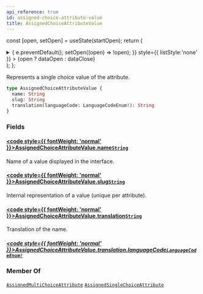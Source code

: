 ```yaml
---
api_reference: true
id: assigned-choice-attribute-value
title: AssignedChoiceAttributeValue
---
```






const [open, setOpen] = useState(startOpen);
return (
<details {...(open ? { open: true } : {})} className="details" style={{ border:'none', boxShadow:'none', background:'var(--ifm-background-color)' }}>
<summary
onClick={(e) => {
e.preventDefault();
setOpen((open) => !open);
}}
style={{ listStyle:'none' }} >
{open ? dataOpen : dataClose}
</summary>
{open && children}
</details>
);
};

Represents a single choice value of the attribute.


<Badge text="Added in Saleor 3.22" class="badge badge--secondary margin-bottom--sm" />


```graphql
type AssignedChoiceAttributeValue {
  name: String
  slug: String
  translation(languageCode: LanguageCodeEnum!): String
}
```

### Fields

#### [<code style={{ fontWeight: 'normal' }}>AssignedChoiceAttributeValue.<b>name</b></code>](#)<Bullet />[`String`](../../../api-reference/miscellaneous/scalars/string.mdx) <Badge class="badge badge--secondary" text="scalar"/> <Badge class="badge badge--secondary" text="miscellaneous"/>

Name of a value displayed in the interface.

#### [<code style={{ fontWeight: 'normal' }}>AssignedChoiceAttributeValue.<b>slug</b></code>](#)<Bullet />[`String`](../../../api-reference/miscellaneous/scalars/string.mdx) <Badge class="badge badge--secondary" text="scalar"/> <Badge class="badge badge--secondary" text="miscellaneous"/>

Internal representation of a value (unique per attribute).

#### [<code style={{ fontWeight: 'normal' }}>AssignedChoiceAttributeValue.<b>translation</b></code>](#)<Bullet />[`String`](../../../api-reference/miscellaneous/scalars/string.mdx) <Badge class="badge badge--secondary" text="scalar"/> <Badge class="badge badge--secondary" text="miscellaneous"/>

Translation of the name.

##### [<code style={{ fontWeight: 'normal' }}>AssignedChoiceAttributeValue.translation.<b>languageCode</b></code>](#)<Bullet />[`LanguageCodeEnum!`](../../../api-reference/miscellaneous/enums/language-code-enum.mdx) <Badge class="badge badge--secondary" text="non-null"/> <Badge class="badge badge--secondary" text="enum"/> <Badge class="badge badge--secondary" text="miscellaneous"/>

### Member Of

[`AssignedMultiChoiceAttribute`](../../../api-reference/attributes/objects/assigned-multi-choice-attribute.mdx) <Badge class="badge badge--secondary" text="object"/><Bullet />[`AssignedSingleChoiceAttribute`](../../../api-reference/attributes/objects/assigned-single-choice-attribute.mdx) <Badge class="badge badge--secondary" text="object"/>

